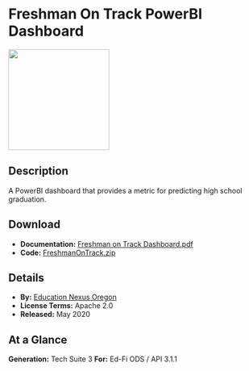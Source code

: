 # Freshman On Track PowerBI Dashboard

<img src="https://edfidocs.blob.core.windows.net/$web/img/edfi-exchange/technology/Final-Education-Nexus-ICON-png.png" width="200" />

## Description

A PowerBI dashboard that provides a metric for predicting high school graduation.

## Download

* **Documentation:** [Freshman on Track Dashboard.pdf](https://edfi.atlassian.net/wiki/download/attachments/22489839/Freshman%20on%20Track%20Dashboard.pdf?version=1&modificationDate=1588735750277&cacheVersion=1&api=v2)
* **Code:** [FreshmanOnTrack.zip](https://edfi.atlassian.net/wiki/download/attachments/22489839/FreshmanOnTrack.zip?version=1&modificationDate=1588735782773&cacheVersion=1&api=v2)

## Details

* **By:** [Education Nexus Oregon](https://sites.google.com/oregonnexus.org/education-nexus-oregon/home)
* **License Terms:** Apache 2.0
* **Released:** May 2020

## **At a Glance**

**Generation:** Tech Suite 3
**For:** Ed-Fi ODS / API 3.1.1
